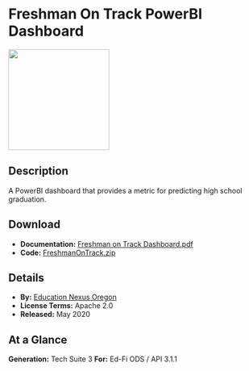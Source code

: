 # Freshman On Track PowerBI Dashboard

<img src="https://edfidocs.blob.core.windows.net/$web/img/edfi-exchange/technology/Final-Education-Nexus-ICON-png.png" width="200" />

## Description

A PowerBI dashboard that provides a metric for predicting high school graduation.

## Download

* **Documentation:** [Freshman on Track Dashboard.pdf](https://edfi.atlassian.net/wiki/download/attachments/22489839/Freshman%20on%20Track%20Dashboard.pdf?version=1&modificationDate=1588735750277&cacheVersion=1&api=v2)
* **Code:** [FreshmanOnTrack.zip](https://edfi.atlassian.net/wiki/download/attachments/22489839/FreshmanOnTrack.zip?version=1&modificationDate=1588735782773&cacheVersion=1&api=v2)

## Details

* **By:** [Education Nexus Oregon](https://sites.google.com/oregonnexus.org/education-nexus-oregon/home)
* **License Terms:** Apache 2.0
* **Released:** May 2020

## **At a Glance**

**Generation:** Tech Suite 3
**For:** Ed-Fi ODS / API 3.1.1
